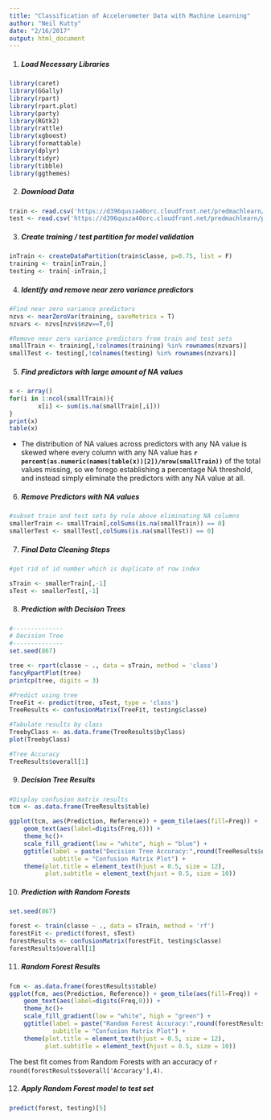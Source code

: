 ```yaml
---
title: "Classification of Accelerometer Data with Machine Learning"
author: "Neil Kutty"
date: "2/16/2017"
output: html_document
---
```

1. ##### Load Necessary Libraries

```r

library(caret)
library(GGally)
library(rpart)
library(rpart.plot)
library(party)
library(RGtk2)
library(rattle)
library(xgboost)
library(formattable)
library(dplyr)
library(tidyr)
library(tibble)
library(ggthemes)
```

2. ##### Download Data

```r
train <- read.csv('https://d396qusza40orc.cloudfront.net/predmachlearn/pml-training.csv')
test <- read.csv('https://d396qusza40orc.cloudfront.net/predmachlearn/pml-testing.csv')
```

3. ##### Create training / test partition for model validation

```r
inTrain <- createDataPartition(train$classe, p=0.75, list = F)
training <- train[inTrain,]
testing <- train[-inTrain,]
```

4. ##### Identify and remove near zero variance predictors

```r
#Find near zero variance predictors
nzvs <- nearZeroVar(training, saveMetrics = T)
nzvars <- nzvs[nzvs$nzv==T,0]

#Remove near zero variance predictors from train and test sets
smallTrain <- training[,!colnames(training) %in% rownames(nzvars)]
smallTest <- testing[,!colnames(testing) %in% rownames(nzvars)]
```


5. ##### Find predictors with large amount of NA values

```r
x <- array()
for(i in 1:ncol(smallTrain)){
        x[i] <- sum(is.na(smallTrain[,i]))
}
print(x)
table(x)
```

- The distribution of NA values across predictors with any NA value is skewed where every 
column with any NA value has **`r percent(as.numeric(names(table(x))[2])/nrow(smallTrain))`** of 
the total values missing, so we forego establishing a percentage NA threshold, and instead simply
eliminate the predictors with any NA value at all.

6. ##### Remove Predictors with NA values

```r
#subset train and test sets by rule above eliminating NA columns
smallerTrain <- smallTrain[,colSums(is.na(smallTrain)) == 0]
smallerTest <- smallTest[,colSums(is.na(smallTest)) == 0]
```

7. ##### Final Data Cleaning Steps

```r
#get rid of id number which is duplicate of row index

sTrain <- smallerTrain[,-1]
sTest <- smallerTest[,-1]
```

8. ##### Prediction with Decision Trees

```r
#--------------
# Decision Tree
#--------------
set.seed(867)

tree <- rpart(classe ~ ., data = sTrain, method = 'class')
fancyRpartPlot(tree)
printcp(tree, digits = 3)

#Predict using tree
TreeFit <- predict(tree, sTest, type = 'class')
TreeResults <- confusionMatrix(TreeFit, testing$classe)

#Tabulate results by class
TreebyClass <- as.data.frame(TreeResults$byClass)
plot(TreebyClass)

#Tree Accuracy
TreeResults$overall[1]
```

9. ##### Decision Tree Results
```r
#Display confusion matrix results
tcm <- as.data.frame(TreeResults$table)

ggplot(tcm, aes(Prediction, Reference)) + geom_tile(aes(fill=Freq)) +
    geom_text(aes(label=digits(Freq,0))) +
    theme_hc()+
    scale_fill_gradient(low = "white", high = "blue") +
    ggtitle(label = paste("Decision Tree Accuracy:",round(TreeResults$overall['Accuracy'],4)),
            subtitle = "Confusion Matrix Plot") +
    theme(plot.title = element_text(hjust = 0.5, size = 12),
          plot.subtitle = element_text(hjust = 0.5, size = 10))

```



10. ##### Prediction with Random Forests

```r

set.seed(867)

forest <- train(classe ~ ., data = sTrain, method = 'rf')
forestFit <- predict(forest, sTest)
forestResults <- confusionMatrix(forestFit, testing$classe)
forestResults$overall[1]


```

11. ##### Random Forest Results
```r

fcm <- as.data.frame(forestResults$table)
ggplot(fcm, aes(Prediction, Reference)) + geom_tile(aes(fill=Freq)) +
    geom_text(aes(label=digits(Freq,0))) +
    theme_hc()+
    scale_fill_gradient(low = "white", high = "green") +
    ggtitle(label = paste("Random Forest Accuracy:",round(forestResults$overall['Accuracy'],4)),
            subtitle = "Confusion Matrix Plot") +
    theme(plot.title = element_text(hjust = 0.5, size = 12),
          plot.subtitle = element_text(hjust = 0.5, size = 10))

```

The best fit comes from Random Forests with an accuracy of `r round(forestResults$overall['Accuracy'],4)`.  

12. ##### Apply Random Forest model to test set
```r
predict(forest, testing)[5]
```
